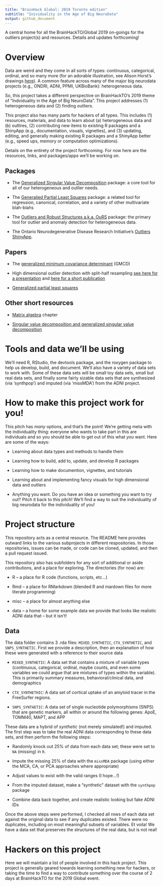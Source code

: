 ```yaml
---
title: "BrainHack Global: 2019 Toronto edition"
subtitle: "Inividuality in the Age of Big NeuroData"
output: github_document
---
```


A central home for all the BrainHackTO/Global 2019 on-goings for the outliers project(s) and resources. Details and updates forthcoming!

# Overview

Data are weird and they come in all sorts of types: continuous, categorical, ordinal, and so many more (for an adorable illustration, see Alison Horst's drawings [here](https://twitter.com/allison_horst/status/1185424265287389184)). A common feature across many of the major big neurodata projects (e.g., ONDRI, ADNI, PPMI, UKBioBank): heterogeneous data. 

So, this project takes a different perspective on BrainHackTO's 2019 theme of "Indviduality in the Age of Big NeuroData". This project addresses (1) heterogeneous data and (2) finding outliers. 

This project also has many parts for hackers of all types. This includes (1) resources, materials, and data to learn about (a) heterogeneous data and (b) outlires, (2) contributing new items to existing R packages and a ShinyApp (e.g., documentation, visuals, vignettes), and (3) updating, editing, and generally making existing R packages and a ShinyApp better (e.g., speed ups, memory or computation optimizations). 

Details on the entirety of the project forthcoming. For now here are the resources, links, and packages/apps we'll be working on.

## Packages

* The [Generalized Singular Value Decomposition](https://github.com/derekbeaton/gsvd) package: a core tool for all of our heterogeneous and outlier needs.

* The [Generalied Partial Least Squares](https://github.com/derekbeaton/GPLS/tree/master/Package) package: a related tool for regression, canonical, correlation, and a variety of other multivariate blah-blahs

* The [Outliers and Robust Structures a.k.a. OuRS](https://github.com/derekbeaton/ours) package: the primary tool for outlier and anomaly detection for heterogeneous data.

* The Ontario Neurodegenerative Disease Research Initiative's [Outliers ShinyApp](https://github.com/derekbeaton/ONDRIApps/tree/master/Outliers). 

## Papers

* The [generalized minimum covariance determinant](https://www.biorxiv.org/content/10.1101/333005v2.abstract) (GMCD)

* High dimensional outlier detection with split-half resampling [see here for a presentation](https://github.com/derekbeaton/OuRS/tree/master/Presentations/JSM2018) and [here for a short publication](https://github.com/derekbeaton/OuRS/tree/master/Publications)

* [Generalized partial least squares](https://www.biorxiv.org/content/10.1101/598888v2)


## Other short resources

* [Matrix algebra](https://personal.utdallas.edu/~herve/HerveAbdi_OUP_EDAP_NewChapters_February2011.pdf) chapter

* [Singular value decomposition and generalized singular value decomposition](https://personal.utdallas.edu/~herve/Abdi-SVD2007-pretty.pdf)

# Tools and data we'll be using

We'll need R, RStudio, the devtools package, and the roxygen package to help us develop, build, and document. We'll also have a variety of data sets to work with. Some of these data sets will be small toy data sets, small but real data sets, and finally some fairly sizable data sets that are synthesized (via 'synthpop') and imputed (via 'missMDA') from the ADNI project.


# How to make this project work for you!

This pitch has *many* options, and that's the point! We're getting meta with the individuality thing: everyone who wants to take part in this are individuals and so you should be able to get out of this what *you* want. Here are some of the ways:

* Learning about data types and methods to handle them

* Learning how to build, add to, update, and develop R packages

* Learning how to make documention, vignettes, and tutorials

* Learning about and implementing fancy visuals for high dimensional data and outliers

* Anything you want. Do you have an idea or something you want to try out? Pitch it back to this pitch! We'll find a way to suit the individuality of big neurodata for the individuality of you!


# Project structure

This repository acts as a central resource. The README here provides outward links to the various subprojects in different respositories. In those repositories, issues can be made, or code can be cloned, updated, and then a pull request issued.

This repository also has subfolders for any sort of additional or aside contributions, and a place for exploring. The directories (for now) are:

* R -- a place for R code (functions, scripts, etc...)

* Rmd -- a place for RMarkdown (blended R and mardown files for more literate programming)

* misc -- a place for almost anything else

* data -- a home for some example data we provide that looks like realistic ADNI data that -- but it isn't!

## Data

The data folder contains 3 .rda files: `MIXED_SYNTHETIC`, `CTX_SYNTHETIC`, and `SNPS_SYNTHETIC`. First we provide a description, then an explanation of how these were generated with a reference to their source data

* `MIXED_SYNTHETIC`: A data set that contains a mixture of variable types (continuous, categorical, ordinal, maybe counts, and even some variables we could argue that are mixtures of types *within* the variable). This is primarily summary measures, behavioral/clinical data, and demographics

* `CTX_SYNTHETHIC`: A data set of cortical uptake of an amyloid tracer in the FreeSurfer regions.

* `SNPS_SYNTHETIC`: A data set of single nucleotide polymorphisms (SNPS) that are genetic markers, all within or around the following genes: ApoE, TOMM40, MAPT, and APP 


These data are a hybrid of *synthetic* (not merely simulated!) and imputed. The first step was to take the real ADNI data corresponding to these data sets, and then perform the following steps:


* Randomly knock out 25% of data from each data set; these were set to `NA` (missing) in `R`.

* Impute the missing 25% of data with the `missMDA` package (using either the MCA, CA, or PCA approaches where appropriate)

* Adjust values to exist with the valid ranges (I hope...!)

* From the imputed dataset, make a "synthetic" dataset with the `synthpop` package

* Combine data back together, and create realistic looking but fake ADNI IDs


Once the above steps were performed, I checked all rows of each data set against the original data to see if any duplicates existed. There were no duplicates, including on most meaningful subsets of variables. Et voila! We have a data set that preserves the structures of the real data, but is not real!  



# Hackers on this project

Here we will maintain a list of people involved in this hack project. This project is generally geared towards learning something new for hackers, or taking the time to find a way to contribute something over the course of 2 days at BrainHackTO for the 2019 Global event.

